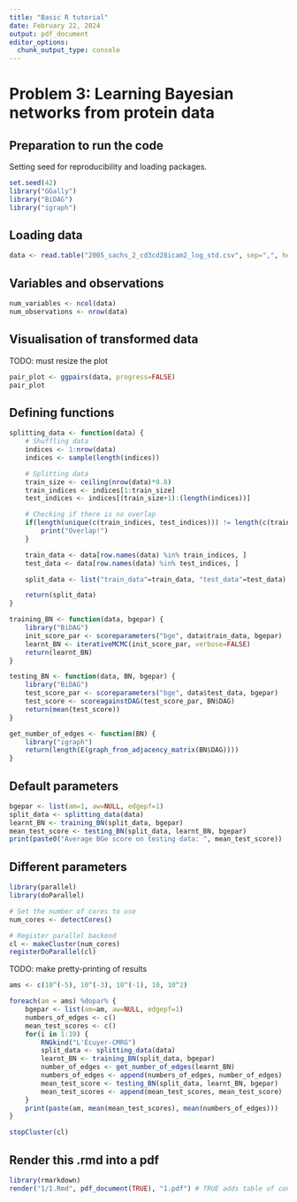 ```yaml
---
title: "Basic R tutorial"
date: February 22, 2024
output: pdf_document
editor_options: 
  chunk_output_type: console
---
```


# Problem 3: Learning Bayesian networks from protein data

## Preparation to run the code

Setting seed for reproducibility and loading packages.

```r
set.seed(42)
library("GGally")
library("BiDAG")
library("igraph")
```

## Loading data

```r
data <- read.table("2005_sachs_2_cd3cd28icam2_log_std.csv", sep=",", header=TRUE)
```

## Variables and observations

```r
num_variables <- ncol(data)
num_observations <- nrow(data)
```

## Visualisation of transformed data

TODO: must resize the plot

```r
pair_plot <- ggpairs(data, progress=FALSE)
pair_plot
```

## Defining functions

```r
splitting_data <- function(data) {
    # Shuffling data
    indices <- 1:nrow(data)
    indices <- sample(length(indices))

    # Splitting data
    train_size <- ceiling(nrow(data)*0.8)
    train_indices <- indices[1:train_size]
    test_indices <- indices[(train_size+1):(length(indices))]

    # Checking if there is no overlap
    if(length(unique(c(train_indices, test_indices))) != length(c(train_indices, test_indices))) {
        print("Overlap!")
    }

    train_data <- data[row.names(data) %in% train_indices, ]
    test_data <- data[row.names(data) %in% test_indices, ]

    split_data <- list("train_data"=train_data, "test_data"=test_data)

    return(split_data)
}

training_BN <- function(data, bgepar) {
    library("BiDAG")
    init_score_par <- scoreparameters("bge", data$train_data, bgepar)
    learnt_BN <- iterativeMCMC(init_score_par, verbose=FALSE)
    return(learnt_BN)
}

testing_BN <- function(data, BN, bgepar) {
    library("BiDAG")
    test_score_par <- scoreparameters("bge", data$test_data, bgepar)
    test_score <- scoreagainstDAG(test_score_par, BN$DAG)
    return(mean(test_score))
}

get_number_of_edges <- function(BN) {
    library("igraph")
    return(length(E(graph_from_adjacency_matrix(BN$DAG))))
}
```

## Default parameters

```r
bgepar <- list(am=1, aw=NULL, edgepf=1)
split_data <- splitting_data(data)
learnt_BN <- training_BN(split_data, bgepar)
mean_test_score <- testing_BN(split_data, learnt_BN, bgepar)
print(paste0("Average BGe score on testing data: ", mean_test_score))
```

## Different parameters

```r
library(parallel)
library(doParallel)
```

```r
# Set the number of cores to use
num_cores <- detectCores()

# Register parallel backend
cl <- makeCluster(num_cores)
registerDoParallel(cl)

```

TODO: make pretty-printing of results

```r
ams <- c(10^(-5), 10^(-3), 10^(-1), 10, 10^2)

foreach(am = ams) %dopar% {
    bgepar <- list(am=am, aw=NULL, edgepf=1)
    numbers_of_edges <- c()
    mean_test_scores <- c()
    for(i in 1:10) {
        RNGkind("L'Ecuyer-CMRG")
        split_data <- splitting_data(data)
        learnt_BN <- training_BN(split_data, bgepar)
        number_of_edges <- get_number_of_edges(learnt_BN)
        numbers_of_edges <- append(numbers_of_edges, number_of_edges)
        mean_test_score <- testing_BN(split_data, learnt_BN, bgepar)
        mean_test_scores <- append(mean_test_scores, mean_test_score)
    }
    print(paste(am, mean(mean_test_scores), mean(numbers_of_edges)))
}
```

```r
stopCluster(cl)
```

## Render this .rmd into a pdf

```r
library(rmarkdown)
render("1/1.Rmd", pdf_document(TRUE), "1.pdf") # TRUE adds table of content
```
